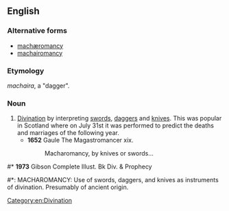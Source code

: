 ==English==

===Alternative forms===
* [[machæromancy]]
* [[machairomancy]]

===Etymology===
{{etyl|grc}} ''machaira'', a "dagger".

===Noun===
{{en-noun|-}}

# [[divination|Divination]] by interpreting [[sword]]s, [[dagger]]s and [[knife|knives]]. This was popular in Scotland where on July 31st it was performed to predict the deaths and marriages of the following year.
#* '''1652''' Gaule The Magastromancer xix.
#*: Macharomancy, by knives or swords...

#* '''1973''' Gibson Complete Illust. Bk Div. & Prophecy
#*: MACHAROMANCY: Use of swords, daggers, and knives as instruments of divination. Presumably of ancient origin.

[[Category:en:Divination]]